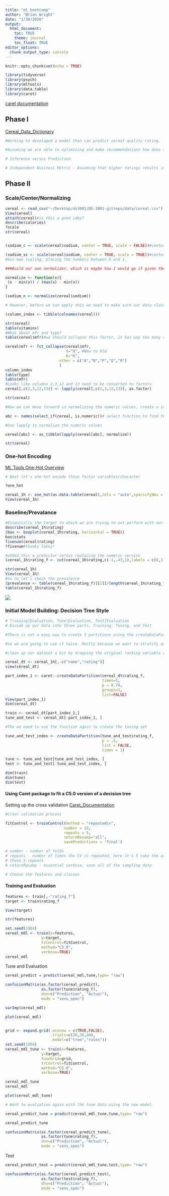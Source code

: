 ```yaml
---
title: "ml_bootcamp"
author: "Brian Wright"
date: "1/30/2020"
output:
  html_document:
    toc: TRUE
    theme: journal
    toc_float: TRUE
editor_options: 
  chunk_output_type: console
---
```


```r
knitr::opts_chunk$set(echo = TRUE)
```

```r
library(tidyverse)
library(psych)
library(mltools)
library(data.table)
library(caret)
```
[caret documentation](http://topepo.github.io/caret/index.html)


## Phase I
[Cereal_Data_Dictionary](https://www.kaggle.com/crawford/80-cereals)

```r
#Working to developed a model than can predict cereal quality rating. 

#Assuming we are able to optimizing and make recommendations how does this translate into a business context? 

# Inference versus Prediction 

# Independent Business Metric - Assuming that higher ratings results in higher sales, can we predict which new cereals that enter the market over the next year will perform the best?   

```

## Phase II 

### Scale/Center/Normalizing

```r
cereal <- read_csv("~/Desktop/ds3001/DS-3001-gitrepo/data/cereal.csv")
View(cereal)
attach(cereal)#is this a good idea? 
describe(calories)
?scale
str(cereal)


(sodium_c <- scale(cereal$sodium, center = TRUE, scale = FALSE))#center but not standardized

(sodium_sc <- scale(cereal$sodium, center = TRUE, scale = TRUE))#center and standardized 
#min-max scaling, placing the numbers between 0 and 1. 

###Build our own normalizer, which is maybe how I would go if given the option. If you need to do multiple columns use lapply. See this referred to as a min-max scaler function.

normalize <- function(x){
 (x - min(x)) / (max(x) - min(x))
}

(sodium_n <- normalize(cereal$sodium))

# However, before we can apply this we need to make sure our data classes are correct. 

(column_index <- tibble(colnames(cereal)))

str(cereal)
table(vitamins)
#What about mfr and type?
table(cereal$mfr)#we should collapse this factor, it has way too many categories G,K and everyone else. Usually don't want more than 5 categories  

cereal$mfr <- fct_collapse(cereal$mfr,
                           G="G", #New to Old
                           K="K",
                        other = c("A","N","P","Q","R")
                        )
column_index
table(type)
table(mfr)
#Looks like columns 2,3,12 and 13 need to be converted to factors
cereal[,c(2,3,12,13)] <- lapply(cereal[,c(2,3,12,13)], as.factor)

str(cereal)

#Now we can move forward in normalizing the numeric values, create a index based on numeric columns: 

abc <- names(select_if(cereal, is.numeric))# select function to find the numeric variables 

#Use lapply to normalize the numeric values 

cereal[abc] <- as_tibble(lapply(cereal[abc], normalize))

str(cereal)

```


### One-hot Encoding 
[ML Tools One-Hot Overview](https://www.rdocumentation.org/packages/mltools/versions/0.3.5/topics/one_hot)

```r
# Next let's one-hot encode those factor variables/character 

?one_hot

cereal_1h <- one_hot(as.data.table(cereal),cols = "auto",sparsifyNAs = TRUE,naCols = TRUE,dropCols = TRUE,dropUnusedLevels = TRUE) 
View(cereal_1h)
```


### Baseline/Prevalance 
```r
#Essentially the target to which we are trying to out perform with our model. 
describe(cereal_1h$rating)
(box <- boxplot(cereal_1h$rating, horizontal = TRUE)) 
box$stats
fivenum(cereal$rating)
?fivenum#thanks Tukey!

#added this a predictor versus replacing the numeric version
(cereal_1h$rating_f <- cut(cereal_1h$rating,c(-1,.43,1),labels = c(0,1)))

str(cereal_1h)
View(cereal_1h)
#So no let's check the prevalence 
(prevalence <- table(cereal_1h$rating_f)[[2]]/length(cereal_1h$rating_f))
table(cereal_1h$rating_f)

```

![](Boxplot.png)

### Initial Model Building: Decision Tree Style  
```r
# Training|Evaluation, Tune|Evaluation, Test|Evaluation
# Divide up our data into three parts, Training, Tuning, and Test

#There is not a easy way to create 3 partitions using the createDataPartitions

#so we are going to use it twice. Mostly because we want to stratify on the variable we are working to predict. What does that mean?  

#clean up our dataset a bit by dropping the original ranking variable and the cereal name which we can't really use. 

cereal_dt <- cereal_1h[,-c("name","rating")]
view(cereal_dt)

part_index_1 <- caret::createDataPartition(cereal_dt$rating_f,
                                           times=1,
                                           p = 0.70,
                                           groups=1,
                                           list=FALSE)
View(part_index_1)
dim(cereal_dt)

train <- cereal_dt[part_index_1,]
tune_and_test <- cereal_dt[-part_index_1, ]

#The we need to use the function again to create the tuning set 

tune_and_test_index <- createDataPartition(tune_and_test$rating_f,
                                           p = .5,
                                           list = FALSE,
                                           times = 1)

tune <- tune_and_test[tune_and_test_index, ]
test <- tune_and_test[-tune_and_test_index, ]

dim(train)
dim(tune)
dim(test)

```


#### Using Caret package to fit a C5.0 version of a decision tree
Setting up the cross validation
[Caret_Documentation](http://topepo.github.io/caret/train-models-by-tag.html#Tree_Based_Model)
```r
#Cross validation process 

fitControl <- trainControl(method = "repeatedcv",
                          number = 10,
                          repeats = 5, 
                          returnResamp="all",
                          savePredictions = 'final') 

# number - number of folds
# repeats - number of times the CV is repeated, here it's 5 take the average of
# those 5 repeats
# returnResamp - essential verbose, save all of the sampling data

# Choose the features and classes

```

#### Training and Evaluation 

```r
features <- train[,-"rating_f"]
target <- train$rating_f

View(target)

str(features)

set.seed(1984)
cereal_mdl <- train(x=features,
                y=target,
                trControl=fitControl,
                method="C5.0",
                verbose=TRUE)
cereal_mdl
```

Tune and Evaluation 
```r
cereal_predict = predict(cereal_mdl,tune,type= "raw")

confusionMatrix(as.factor(cereal_predict), 
                as.factor(tune$rating_f), 
                dnn=c("Prediction", "Actual"), 
                mode = "sens_spec")

varImp(cereal_mdl)

plot(cereal_mdl)


grid <- expand.grid(.winnow = c(TRUE,FALSE), 
                    .trials=c(20,30,40), 
                    .model=c("tree","rules"))
set.seed(1984)
cereal_mdl_tune <- train(x=features,
                y=target,
                tuneGrid=grid,
                trControl=fitControl,
                method="C5.0",
                verbose=TRUE)

cereal_mdl_tune
cereal_mdl

plot(cereal_mdl_tune)

# Want to evaluation again with the tune data using the new model 

cereal_predict_tune = predict(cereal_mdl_tune,tune,type= "raw")

cereal_predict_tune

confusionMatrix(as.factor(cereal_predict_tune), 
                as.factor(tune$rating_f), 
                dnn=c("Prediction", "Actual"), 
                mode = "sens_spec")


```

Test 

```r
cereal_predict_test = predict(cereal_mdl_tune,test,type= "raw")

confusionMatrix(as.factor(cereal_predict_test), 
                as.factor(test$rating_f), 
                dnn=c("Prediction", "Actual"), 
                mode = "sens_spec")

```



